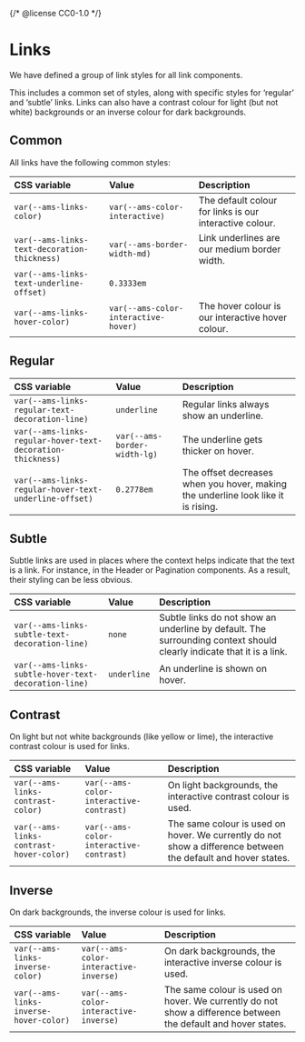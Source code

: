 {/* @license CC0-1.0 */}


<Meta title="Brand/Design Tokens/Links" />

# Links

We have defined a group of link styles for all link components.

This includes a common set of styles,
along with specific styles for ‘regular’ and ‘subtle’ links.
Links can also have a contrast colour for light (but not white) backgrounds
or an inverse colour for dark backgrounds.

## Common

All links have the following common styles:

| CSS variable                                 | Value                                | Description                                             |
| :------------------------------------------- | :----------------------------------- | :------------------------------------------------------ |
| `var(--ams-links-color)`                     | `var(--ams-color-interactive)`       | The default colour for links is our interactive colour. |
| `var(--ams-links-text-decoration-thickness)` | `var(--ams-border-width-md)`         | Link underlines are our medium border width.            |
| `var(--ams-links-text-underline-offset)`     | `0.3333em`                           |                                                         |
| `var(--ams-links-hover-color)`               | `var(--ams-color-interactive-hover)` | The hover colour is our interactive hover colour.       |

## Regular

| CSS variable                                               | Value                        | Description                                                                       |
| :--------------------------------------------------------- | :--------------------------- | :-------------------------------------------------------------------------------- |
| `var(--ams-links-regular-text-decoration-line)`            | `underline`                  | Regular links always show an underline.                                           |
| `var(--ams-links-regular-hover-text-decoration-thickness)` | `var(--ams-border-width-lg)` | The underline gets thicker on hover.                                              |
| `var(--ams-links-regular-hover-text-underline-offset)`     | `0.2778em`                   | The offset decreases when you hover, making the underline look like it is rising. |

## Subtle

Subtle links are used in places where the context helps indicate that the text is a link.
For instance, in the Header or Pagination components.
As a result, their styling can be less obvious.

| CSS variable                                         | Value       | Description                                                                                                          |
| :--------------------------------------------------- | :---------- | :------------------------------------------------------------------------------------------------------------------- |
| `var(--ams-links-subtle-text-decoration-line)`       | `none`      | Subtle links do not show an underline by default. The surrounding context should clearly indicate that it is a link. |
| `var(--ams-links-subtle-hover-text-decoration-line)` | `underline` | An underline is shown on hover.                                                                                      |

## Contrast

On light but not white backgrounds (like yellow or lime), the interactive contrast colour is used for links.

| CSS variable                            | Value                                   | Description                                                                                                   |
| :-------------------------------------- | :-------------------------------------- | :------------------------------------------------------------------------------------------------------------ |
| `var(--ams-links-contrast-color)`       | `var(--ams-color-interactive-contrast)` | On light backgrounds, the interactive contrast colour is used.                                                |
| `var(--ams-links-contrast-hover-color)` | `var(--ams-color-interactive-contrast)` | The same colour is used on hover. We currently do not show a difference between the default and hover states. |

## Inverse

On dark backgrounds, the inverse colour is used for links.

| CSS variable                           | Value                                  | Description                                                                                                   |
| :------------------------------------- | :------------------------------------- | :------------------------------------------------------------------------------------------------------------ |
| `var(--ams-links-inverse-color)`       | `var(--ams-color-interactive-inverse)` | On dark backgrounds, the interactive inverse colour is used.                                                  |
| `var(--ams-links-inverse-hover-color)` | `var(--ams-color-interactive-inverse)` | The same colour is used on hover. We currently do not show a difference between the default and hover states. |
